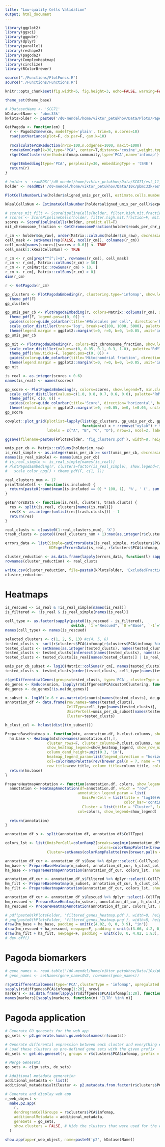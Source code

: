```yaml
---
title: "Low-quality Cells Validation"
output: html_document
---
```


```r
library(ggplot2)
library(ggsci)
library(ggpubr)
library(dplyr)
library(parallel)
library(reshape2)
library(pagoda2)
library(ComplexHeatmap)
library(circlize)
library(RColorBrewer)

source("./Functions/PlotFuncs.R")
source("./Functions/Functions.R")

knitr::opts_chunk$set(fig.width=5, fig.height=3, echo=FALSE, warning=FALSE, message=FALSE)

theme_set(theme_base)

# kDatasetName <- 'SCG71'
kDatasetName <- 'pbmc33k'
kPlotsFolder <- paste0('/d0-mendel/home/viktor_petukhov/Data/Plots/PaperReview/LowQualityCells/', kDatasetName, '/')
```

```r
GetPagoda <- function(cm) {
  r <- Pagoda2$new(cm, modelType='plain', trim=5, n.cores=10)
  r$adjustVariance(plot=F, do.par=F, gam.k=10)
  
  r$calculatePcaReduction(nPcs=100,n.odgenes=1000, maxit=1000)
  r$makeKnnGraph(k=30,type='PCA', center=T,distance='cosine',weight.type='none');
  r$getKnnClusters(method=infomap.community,type='PCA',name='infomap')
  
  r$getEmbedding(type='PCA', perplexity=30, embeddingType = 'tSNE')
  return(r)
}
```

```r
# holder <- readRDS('/d0-mendel/home/viktor_petukhov/Data/SCG71/est_11_14_poisson_real/SCG71.rds')
holder <- readRDS('/d0-mendel/home/viktor_petukhov/Data/10x/pbmc33k/est_11_14/pbmc33k.rds')
```

```r
PlotCellsNumberLine(holder$aligned_umis_per_cell, estimate.cells.number=T) + theme_pdf()
```

```r
kRealCellsNum <- EstimateCellsNumber(holder$aligned_umis_per_cell)$expected
```

```r
# scores_mit_filt <- ScorePipelineCells(holder, filter.high.mit.fraction=T, mit.chromosome.name='MT')
# scores <- ScorePipelineCells(holder, filter.high.mit.fraction=F, mit.chromosome.name='MT', predict.all=T)
scores <- ScorePipelineCells(holder, predict.all=T)
mit_chromosome_fraction <- GetChromosomeFraction(holder$reads_per_chr_per_cells$Exon[colnames(holder$cm_raw),], 'chrM')
```

```r
r_cm <- holder$cm_raw[, order(Matrix::colSums(holder$cm_raw), decreasing=T)]
cell_mask <- setNames(rep(FALSE, ncol(r_cm)), colnames(r_cm))
cell_mask[names(scores)[scores > 0.6]] <- TRUE
cell_mask[1:kRealCellsNum] <- TRUE

r_cm <- r_cm[grep("^[^;]+$", rownames(r_cm)), cell_mask]
r_cm <- r_cm[, Matrix::colSums(r_cm) > 50]
r_cm <- r_cm[Matrix::rowSums(r_cm) > 10, ]
r_cm <- r_cm[, Matrix::colSums(r_cm) > 0]
dim(r_cm)
```

```r
r <- GetPagoda(r_cm)
```

```r
gp_clusters <- PlotPagodaEmbeding(r, clustering.type='infomap', show.legend=F, min.cluster.size=70, mark.clusters=T, alpha=0.5, size=0.5, font.size=4.5) + 
  theme_pdf(F)
gp_clusters
```

```r
gp_umis_per_cb <- PlotPagodaEmbeding(r, colors=Matrix::colSums(r_cm), show.legend=T, alpha=0.5, size=0.5) + 
  theme_pdf(F, legend.pos=c(0, 0)) +
  guides(color=guide_colorbar(title='#Molecules per cell', direction='horizontal', barwidth=unit(1.5, 'in'), title.position='top', title.hjust=0, raster=T)) +
  scale_color_distiller(trans='log', breaks=c(100, 1000, 5000), palette='YlGn') +
  theme(legend.margin = ggplot2::margin(t=0, r=0, b=0, l=0.05, unit='in'))
gp_umis_per_cb
```

```r
gp_mit <- PlotPagodaEmbeding(r, colors=mit_chromosome_fraction, show.legend=T, alpha=0.5, size=0.5, show.ticks=F) + 
  scale_color_distiller(values=c(0, 0.05, 0.1, 0.3, 1.0), palette='RdYlBu') + 
  theme_pdf(show.ticks=F, legend.pos=c(0, 0)) + 
  guides(color=guide_colorbar(title='Mitochondrial fraction', direction='horizontal', barwidth=unit(1.5, 'in'), title.position='top', raster=T)) +
  theme(legend.margin = ggplot2::margin(t=0, r=0, b=0, l=0.05, unit='in'))
gp_mit
```

```r
is_real <- as.integer(scores > 0.6)
names(is_real) <- names(scores)

gp_score <- PlotPagodaEmbeding(r, colors=scores, show.legend=T, min.cluster.size=100, alpha=0.5, size=0.5) + 
  scale_color_distiller(values=c(1.0, 0.8, 0.7, 0.6, 0.0), palette='RdYlBu', guide=guide_colourbar(title='Score', raster=T), breaks=seq(0.1, 0.9, length.out=3)) + 
  theme_pdf(F, c(0, 0)) +
  guides(color=guide_colorbar(title='Score', direction='horizontal', barwidth=unit(1, 'in'), title.position='top', title.hjust=0.5)) +
  theme(legend.margin = ggplot2::margin(t=0, r=0.05, b=0, l=0.05, unit='in'))
gp_score
```

```r
cowplot::plot_grid(plotlist=lapply(list(gp_clusters, gp_umis_per_cb, gp_mit, gp_score), 
                                   function(x) x + rremove("xylab") + theme(plot.margin=margin(l=0.01, r=0.01, b=0.01, t=0.01, "in"))), 
                   labels = c("A", "B", "C", "D"), nrow=2, ncol=2, label_x=0.01, label_y=0.99)

ggsave(filename=paste0(kPlotsFolder, 'fig_clusters.pdf'), width=8, height=5, units='in')
```

```r
umis_per_cb <- Matrix::colSums(holder$cm_raw)
is_real_simple <- as.integer(umis_per_cb >= sort(umis_per_cb, decreasing=T)[kRealCellsNum])
names(is_real_simple) <- names(umis_per_cb)
# is_real_simple <- is_real_simple[names(is_real)]
# PlotPagodaEmbeding(r, clusters=factor(is_real_simple), show.legend=T, min.cluster.size=100, alpha=0.5, size=0.5) +
#   scale_color_npg() + theme_pdf(F, c(1, 1))
```

```r
real_clusters_num <- 17
printTableCell <- function(is.included) {
  return(paste0(round(mean(is.included == 0) * 100, 1), '%', ' (', sum(is.included == 0), ')'))
}

getErrorsData <- function(is.real, clusters, trash.clusts) {
  res <- split(is.real, clusters[names(is.real)])
  res$X <- as.integer(unlist(res[trash.clusts])) - 1
  return(res)
}

real_clusts <- c(paste0(1:real_clusters_num), 'X')
trash_clusts <- paste0((real_clusters_num + 1):max(as.integer(r$clusters$PCA$infomap)))

errors_data <- list(Simple=getErrorsData(is_real_simple, r$clusters$PCA$infomap, trash_clusts),
                    KDE=getErrorsData(is_real, r$clusters$PCA$infomap, trash_clusts))

cluster_reduction <- as.data.frame(lapply(errors_data, function(l) sapply(l[real_clusts], printTableCell)))
rownames(cluster_reduction) <- real_clusts

write.csv(cluster_reduction, file=paste0(kPlotsFolder, 'ExcludedFraction.csv'), row.names=T)
cluster_reduction
```

# Heatmaps
```r
is_rescued <- is_real & !is_real_simple[names(is_real)]
is_filtered <- !is_real & is_real_simple[names(is_real)]

cell_type <- as.factor(sapply(paste0(is_rescued - is_filtered), 
                              switch, `1`="Rescued", `0`="Base", `-1`="Filtered"))
names(cell_type) <- names(is_rescued)
```

```r
selected_clusters <- c(1, 2, 5, 13) #c(4, 5, 8)
tested_clusts <- sort(r$clusters$PCA$infomap[r$clusters$PCA$infomap %in% selected_clusters])
tested_clusts <- setNames(as.integer(tested_clusts), names(tested_clusts))
tested_clusts <- tested_clusts[intersect(names(tested_clusts), names(is_real))]
tested_clusts <- tested_clusts[is_real[names(tested_clusts)] | is_real_simple[names(tested_clusts)]]

umis_per_cb_subset <- log10(Matrix::colSums(r_cm[, names(tested_clusts)]))
tested_clusts <- tested_clusts[order(tested_clusts, cell_type[names(tested_clusts)], -umis_per_cb_subset)]

r$getDifferentialGenes(groups=tested_clusts, type='PCA', clusterType = 'infomap')
de_genes <- Reduce(union, lapply(r$diffgenes$PCA$customClustering, function(x) rownames(x)[1:min(100, nrow(x))]))
de_genes <- de_genes[!is.na(de_genes)]

m_subset <- log10(1e-6 + as.matrix(r$counts[names(tested_clusts), de_genes]))
annotation_df <- data.frame(row.names=names(tested_clusts), 
                            CellType=cell_type[names(tested_clusts)],
                            UmisPerCell=umis_per_cb_subset[names(tested_clusts)],
                            Cluster=tested_clusts)

h_clust_col <- hclust(dist(t(m_subset)))
```

```r
PrepareBaseHeatmap <- function(mtx, annotation.df, h.clust.columns, show_heatmap_legend=T, row_title='', column_title='', column_dend=F) {
  hm.base <- Heatmap(mtx[rownames(annotation.df),], 
                   cluster_rows=F, cluster_columns=h.clust.columns, name = "log10(expression)", 
                   show_heatmap_legend=show_heatmap_legend, show_row_names = F, show_column_names = F, show_column_dend=column_dend,
                   column_dend_height=unit(0.3, 'in'),
                   heatmap_legend_param=list(legend_direction = "horizontal", legend_width=unit(2, 'in')),
                   col=colorRampPalette(rev(brewer.pal(n = 7, name = "RdYlBu")))(100),
                   row_title=row_title, column_title=column_title, column_title_side='bottom')
  return(hm.base)
}

PrepareHeatmapAnnotation <- function(annotation.df, colors, show_legend=F) {
  annotation <- HeatmapAnnotation(df=annotation.df, which = "row", 
                                 annotation_legend_param = list(
                                   UmisPerCell = list(title = "log10(#molecules per cell)", legend_direction = "horizontal", 
                                                      color_bar='continuous', legend_width=unit(2, 'in')), 
                                   Cluster = list(title = "Cluster", legend_direction = "horizontal", nrow=1, legend_gap=unit(c(1, 1), 'in'))),
                                 col=colors, show_legend=show_legend)
  
  return(annotation)
}
```

```r
annotation_df_s <- split(annotation_df, annotation_df$CellType)

colors_lst <- list(UmisPerCell=colorRamp2(breaks=seq(min(annotation_df$UmisPerCell), max((annotation_df$UmisPerCell)), length.out=100), 
                                          colors=colorRampPalette(brewer.pal(n = 9, name = "OrRd"))(100)),
                   Cluster=setNames(colorRampPalette(rev(brewer.pal(n = length(selected_clusters), name = "Dark2")))(length(selected_clusters)), unique(annotation_df$Cluster)))

annotation_df_cur <- annotation_df_s$Base %>% dplyr::select(-CellType)
hm_base <- PrepareBaseHeatmap(m_subset, annotation_df_cur, h_clust_col, show_heatmap_legend=F, column_dend=T, row_title='Cells', column_title='')
ha_base <- PrepareHeatmapAnnotation(annotation_df_cur, colors_lst, show_legend=F)

annotation_df_cur <- annotation_df_s$Filtered %>% dplyr::select(-CellType)
hm_filt <- PrepareBaseHeatmap(m_subset, annotation_df_cur, h_clust_col, show_heatmap_legend=T, column_dend=F, row_title='Cells', column_title='Genes')
ha_filt <- PrepareHeatmapAnnotation(annotation_df_cur, colors_lst, show_legend=T)

annotation_df_cur <- annotation_df_s$Rescued %>% dplyr::select(-CellType)
hm_rescued <- PrepareBaseHeatmap(m_subset, annotation_df_cur, h_clust_col, show_heatmap_legend=F, column_dend=T, row_title='', column_title='Genes')
ha_rescued <- PrepareHeatmapAnnotation(annotation_df_cur, colors_lst, show_legend=F)
```

```r
# pdf(paste0(kPlotsFolder, 'filtered_genes_heatmap.pdf'), width=8, height=8, paper='special')
# png(paste0(kPlotsFolder, 'filtered_genes_heatmap.png'), width=8, height=8, units='in', res=300)
draw(hm_base + ha_base, padding = unit(c(4.02, 0, 0, 3.9), "in"))
draw(hm_rescued + ha_rescued, newpage=F, padding = unit(c(3.66, 4.2, 0, 0), "in"))
draw(hm_filt + ha_filt, newpage=F, padding = unit(c(0, 0, 4.02, 1.83), "in"), heatmap_legend_side='right', annotation_legend_side='right')
# dev.off()
```

# Pagoda biomarkers
```r
# gene_names <- read.table('/d0-mendel/home/viktor_petukhov/Data/10x/pbmc33k/filtered_gene_bc_matrices/hg19/genes.tsv', row.names=1)
# gene_names <- setNames(gene_names$V2, rownames(gene_names))
```

```r
r$getDifferentialGenes(type='PCA',clusterType = 'infomap', upregulated.only=T, z.threshold=4)
sapply(r$diffgenes$PCA$infomap[1:20], nrow)
markers <- as.data.frame(lapply(r$diffgenes$PCA$infomap[1:20], function(df) as.vector(na.omit(gene_names[rownames(df)]))[1:50]))
names(markers)[sapply(markers, function(m) 'IL7R' %in% m)]
```

# Pagoda application
```r
# Generate GO genesets for the web app
go_sets <- p2.generate.human.go.web(colnames(r$counts))

# Generate differental expression between each cluster and everything else
# Load these clusters as pre-defined gene sets with the given prefix
de_sets <- get.de.geneset(r, groups = r$clusters$PCA$infomap, prefix = 'de_')

# Merge Genesets
go_sets <- c(go_sets, de_sets)

# Additional metadata generation
additional_metadata <- list()
additional_metadata$altCluster <- p2.metadata.from.factor(r$clusters$PCA$infomap, displayname = 'Infomap', s = 0.7, v = 0.8, start = 0, end = 0.5)

# Generate and display web app
r_web_object <-
  make.p2.app(
    r,
    dendrogramCellGroups = r$clusters$PCA$infomap,
    additionalMetadata = additional_metadata,
    geneSets = go_sets,
    show.clusters = FALSE, # Hide the clusters that were used for the dendrogram from the metadata
  )
```

```r
show.app(app=r_web_object, name=paste0('p2', kDatasetName))
```

